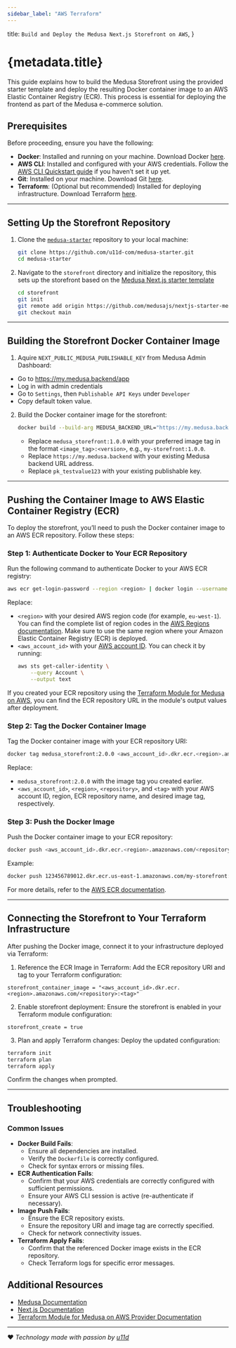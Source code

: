 ```yaml
---
sidebar_label: "AWS Terraform"
---
```



  title: `Build and Deploy the Medusa Next.js Storefront on AWS`,
}

# {metadata.title}

This guide explains how to build the Medusa Storefront using the provided starter template and deploy the resulting Docker container image to an AWS Elastic Container Registry (ECR). This process is essential for deploying the frontend as part of the Medusa e-commerce solution.

## Prerequisites

Before proceeding, ensure you have the following:
- **Docker**: Installed and running on your machine. Download Docker [here](https://docs.docker.com/get-started/get-docker/).
- **AWS CLI**: Installed and configured with your AWS credentials. Follow the [AWS CLI Quickstart guide](https://docs.aws.amazon.com/cli/latest/userguide/getting-started-quickstart.html) if you haven’t set it up yet.
- **Git**: Installed on your machine. Download Git [here](https://git-scm.com/).
- **Terraform**: (Optional but recommended) Installed for deploying infrastructure. Download Terraform [here](https://developer.hashicorp.com/terraform/tutorials/aws-get-started/install-cli).

---

## Setting Up the Storefront Repository

1. Clone the [`medusa-starter`](https://github.com/u11d-com/medusa-starter/tree/v2) repository to your local machine:
   ```bash
   git clone https://github.com/u11d-com/medusa-starter.git
   cd medusa-starter
   ```

2. Navigate to the `storefront` directory and initialize the repository, this sets up the storefront based on the [Medusa Next.js starter template](https://github.com/medusajs/nextjs-starter-medusa)
   ```bash
   cd storefront
   git init
   git remote add origin https://github.com/medusajs/nextjs-starter-medusa.git
   git checkout main
   ```


---

## Building the Storefront Docker Container Image

1. Aquire `NEXT_PUBLIC_MEDUSA_PUBLISHABLE_KEY` from Medusa Admin Dashboard:
  * Go to https://my.medusa.backend/app
  * Log in with admin credentials
  * Go to `Settings`, then `Publishable API Keys` under `Developer`
  * Copy default token value.

2. Build the Docker container image for the storefront:
   ```bash
   docker build --build-arg MEDUSA_BACKEND_URL="https://my.medusa.backend" --build-arg NEXT_PUBLIC_MEDUSA_PUBLISHABLE_KEY="pk_testvalue123" -t medusa_storefront:1.0.0 .
   ```
   - Replace `medusa_storefront:1.0.0` with your preferred image tag in the format `<image_tag>:<version>`, e.g., `my-storefront:1.0.0`.
   - Replace `https://my.medusa.backend` with your existing Medusa backend URL address.
   - Replace `pk_testvalue123` with your existing publishable key.

---

## Pushing the Container Image to AWS Elastic Container Registry (ECR)

To deploy the storefront, you’ll need to push the Docker container image to an AWS ECR repository. Follow these steps:

### Step 1: Authenticate Docker to Your ECR Repository
Run the following command to authenticate Docker to your AWS ECR registry:
```bash
aws ecr get-login-password --region <region> | docker login --username AWS --password-stdin <aws_account_id>.dkr.ecr.<region>.amazonaws.com
```
Replace:
- `<region>` with your desired AWS region code (for example, `eu-west-1`). You can find the complete list of region codes in the [AWS Regions documentation](https://docs.aws.amazon.com/AWSEC2/latest/UserGuide/using-regions-availability-zones.html#concepts-regions). Make sure to use the same region where your Amazon Elastic Container Registry (ECR) is deployed.
- `<aws_account_id>` with your [AWS account ID](https://docs.aws.amazon.com/accounts/latest/reference/manage-acct-identifiers.html#FindAccountId).
  You can check it by running:
  ```bash
  aws sts get-caller-identity \
      --query Account \
      --output text
  ```
If you created your ECR repository using the [Terraform Module for Medusa on AWS](https://registry.terraform.io/modules/u11d-com/medusajs/aws), you can find the ECR repository URL in the module's output values after deployment.


### Step 2: Tag the Docker Container Image
Tag the Docker container image with your ECR repository URI:
```bash
docker tag medusa_storefront:2.0.0 <aws_account_id>.dkr.ecr.<region>.amazonaws.com/<repository>:<tag>
```
Replace:
- `medusa_storefront:2.0.0` with the image tag you created earlier.
- `<aws_account_id>`, `<region>`, `<repository>`, and `<tag>` with your AWS account ID, region, ECR repository name, and desired image tag, respectively.

### Step 3: Push the Docker Image
Push the Docker container image to your ECR repository:
```bash
docker push <aws_account_id>.dkr.ecr.<region>.amazonaws.com/<repository>:<tag>
```

Example:
```bash
docker push 123456789012.dkr.ecr.us-east-1.amazonaws.com/my-storefront:2.0.0
```

For more details, refer to the [AWS ECR documentation](https://docs.aws.amazon.com/AmazonECR/latest/userguide/docker-push-ecr-image.html).

---

## Connecting the Storefront to Your Terraform Infrastructure

After pushing the Docker image, connect it to your infrastructure deployed via Terraform:
1. Reference the ECR Image in Terraform:
Add the ECR repository URI and tag to your Terraform configuration:
```hcl
storefront_container_image = "<aws_account_id>.dkr.ecr.<region>.amazonaws.com/<repository>:<tag>"
```

2. Enable storefront deployment:
Ensure the storefront is enabled in your Terraform module configuration:
```hcl
storefront_create = true
```

3. Plan and apply Terraform changes:
Deploy the updated configuration:
```bash
terraform init
terraform plan
terraform apply
```
Confirm the changes when prompted.

---

## Troubleshooting

### Common Issues
- **Docker Build Fails**:
  - Ensure all dependencies are installed.
  - Verify the `Dockerfile` is correctly configured.
  - Check for syntax errors or missing files.
- **ECR Authentication Fails**:
  - Confirm that your AWS credentials are correctly configured with sufficient permissions.
  - Ensure your AWS CLI session is active (re-authenticate if necessary).
- **Image Push Fails**:
  - Ensure the ECR repository exists.
  - Ensure the repository URI and image tag are correctly specified.
  - Check for network connectivity issues.
- **Terraform Apply Fails**:
  - Confirm that the referenced Docker image exists in the ECR repository.
  - Check Terraform logs for specific error messages.

## Additional Resources
- [Medusa Documentation](https://docs.medusajs.com)
- [Next.js Documentation](https://nextjs.org/)
- [Terraform Module for Medusa on AWS Provider Documentation](https://registry.terraform.io/modules/u11d-com/medusajs/aws)

---
:heart: _Technology made with passion by [u11d](https://u11d.com)_